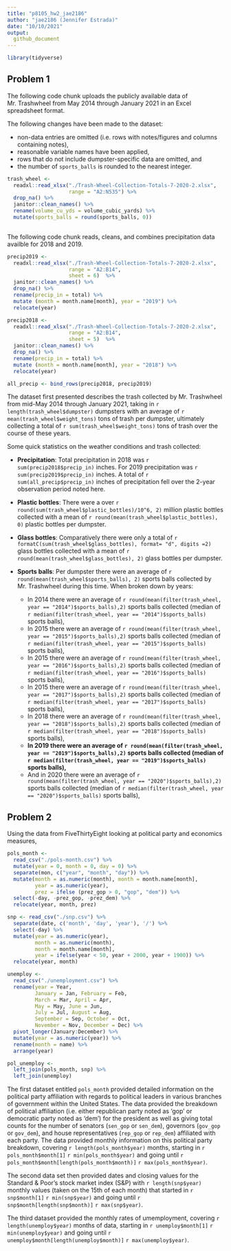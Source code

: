 ```yaml
---
title: "p8105_hw2_jae2186"
author: "jae2186 (Jennifer Estrada)"
date: "10/10/2021"
output:
  github_document
---
```


```r
library(tidyverse)
```

## Problem 1

The following code chunk uploads the publicly available data of Mr. Trashwheel from May 2014 through January 2021 in an Excel spreadsheet format. 

The following changes have been made to the dataset:

* non-data entries are omitted (i.e. rows with notes/figures and columns containing notes),
* reasonable variable names have been applied, 
* rows that do not include dumpster-specific data are omitted, and
* the number of `sports_balls` is rounded to the nearest integer.


```r

trash_wheel <-
  readxl::read_xlsx("./Trash-Wheel-Collection-Totals-7-2020-2.xlsx", 
                    range = "A2:N535") %>% 
  drop_na() %>% 
  janitor::clean_names() %>% 
  rename(volume_cu_yds = volume_cubic_yards) %>% 
  mutate(sports_balls = round(sports_balls, 0)) 
 
```

The following code chunk reads, cleans, and combines precipitation data availble for 2018 and 2019.

```r

precip2019 <-
  readxl::read_xlsx("./Trash-Wheel-Collection-Totals-7-2020-2.xlsx", 
                    range = "A2:B14",
                    sheet = 6)  %>% 
  janitor::clean_names() %>% 
  drop_na() %>% 
  rename(precip_in = total) %>% 
  mutate (month = month.name[month], year = "2019") %>% 
  relocate(year)

precip2018 <-
  readxl::read_xlsx("./Trash-Wheel-Collection-Totals-7-2020-2.xlsx", 
                    range = "A2:B14",
                    sheet = 5)  %>% 
  janitor::clean_names() %>% 
  drop_na() %>% 
  rename(precip_in = total) %>% 
  mutate (month = month.name[month], year = "2018") %>% 
  relocate(year)

all_precip <- bind_rows(precip2018, precip2019)

```

The dataset first presented describes the trash collected by Mr. Trashwheel from mid-May 2014 through January 2021, taking in `r length(trash_wheel$dumpster)` dumpsters with an average of `r mean(trash_wheel$weight_tons)` tons of trash per dumpster, ultimately collecting a  total of `r sum(trash_wheel$weight_tons)` tons of trash over the course of these years.

Some quick statistics on the weather conditions and trash collected:

* <b>Precipitation</b>: Total precipitation in 2018 was `r sum(precip2018$precip_in)` inches. For 2019 precipitation was `r sum(precip2019$precip_in)` inches. A total of `r sum(all_precip$precip_in)` inches of precipitation fell over the 2-year observation period noted here.

* <b>Plastic bottles</b>: There were a over `r round(sum(trash_wheel$plastic_bottles)/10^6, 2)` million plastic bottles collected with a mean of `r round(mean(trash_wheel$plastic_bottles), 0)` plastic bottles per dumpster.

* <b>Glass bottles</b>: Comparatively there were only a total of `r formatC(sum(trash_wheel$glass_bottles), format= "d", digits =2)` glass bottles collected with a mean of `r round(mean(trash_wheel$glass_bottles), 2)` glass bottles per dumpster.

* <b> Sports balls</b>: Per dumpster there were an average of `r round(mean(trash_wheel$sports_balls), 2)` sports balls collected by Mr. Trashwheel during this time. When broken down by years:

  * In 2014 there were an average of `r round(mean(filter(trash_wheel, year == "2014")$sports_balls),2)`  sports balls collected (median of `r median(filter(trash_wheel, year == "2014")$sports_balls)` sports balls),
  * In 2015 there were an average of `r round(mean(filter(trash_wheel, year == "2015")$sports_balls),2)`  sports balls collected (median of `r median(filter(trash_wheel, year == "2015")$sports_balls)` sports balls),
  * In 2015 there were an average of `r round(mean(filter(trash_wheel, year == "2016")$sports_balls),2)`  sports balls collected (median of `r median(filter(trash_wheel, year == "2016")$sports_balls)` sports balls),
  * In 2015 there were an average of `r round(mean(filter(trash_wheel, year == "2017")$sports_balls),2)`  sports balls collected (median of `r median(filter(trash_wheel, year == "2017")$sports_balls)` sports balls),
  * In 2018 there were an average of `r round(mean(filter(trash_wheel, year == "2018")$sports_balls),2)`  sports balls collected (median of `r median(filter(trash_wheel, year == "2018")$sports_balls)` sports balls),
  * <b>In 2019 there were an average of `r round(mean(filter(trash_wheel, year == "2019")$sports_balls),2)`  sports balls collected (median of `r median(filter(trash_wheel, year == "2019")$sports_balls)` sports balls),</b>
  * And in 2020 there were an average of `r round(mean(filter(trash_wheel, year == "2020")$sports_balls),2)`  sports balls collected (median of `r median(filter(trash_wheel, year == "2020")$sports_balls)` sports balls),
  


## Problem 2


Using the data from FiveThirtyEight looking at political party and economics measures, 

```r
pols_month <-
  read_csv("./pols-month.csv") %>% 
  mutate(year = 0, month = 0, day = 0) %>% 
  separate(mon, c("year", "month", "day")) %>% 
  mutate(month = as.numeric(month), month = month.name[month], 
         year = as.numeric(year),
         prez = ifelse (prez_gop > 0, "gop", "dem")) %>% 
  select(-day, -prez_gop, -prez_dem) %>% 
  relocate(year, month, prez)
```


```r

snp <- read_csv("./snp.csv") %>% 
  separate(date, c('month', 'day', 'year'), '/') %>% 
  select(-day) %>% 
  mutate(year = as.numeric(year), 
         month = as.numeric(month),
         month = month.name[month],
         year = ifelse(year < 50, year + 2000, year + 1900)) %>% 
  relocate(year, month)

```


```r
unemploy <-
  read_csv("./unemployment.csv") %>% 
  rename(year = Year, 
         January = Jan, February = Feb, 
         March = Mar, April = Apr,
         May = May, June = Jun, 
         July = Jul, August = Aug, 
         September = Sep, October = Oct, 
         November = Nov, December = Dec) %>% 
  pivot_longer(January:December) %>%
  mutate(year = as.numeric(year)) %>%
  rename(month = name) %>% 
  arrange(year)
```


```r
pol_unemploy <- 
  left_join(pols_month, snp) %>% 
  left_join(unemploy)

```

The first dataset entitled `pols_month` provided detailed information on the political party affiliation with regards to political leaders in various branches of government within the United States. The data provided the breakdown of political affiliation (i.e. either republican party noted as 'gop' or democratic party noted as 'dem') for the president as well as giving total counts for the number of senators (`sen_gop` or `sen_dem`), governors (`gov_gop` or `gov_dem`), and house representatives (`rep_gop` or `rep_dem`) affiliated with each party. The data provided monthly information on this political party breakdown, covering `r length(pols_month$year)` months, starting in `r pols_month$month[1]` `r min(pols_month$year)` and going until `r pols_month$month[length(pols_month$month)]` `r max(pols_month$year)`.

The second data set then provided dates and closing values for the Standard & Poor’s stock market index (S&P) with `r length(snp$year)` monthly values (taken on the 15th of each month) that started in `r snp$month[1]` `r min(snp$year)` and going until `r snp$month[length(snp$month)]` `r max(snp$year)`.

The third dataset provided the monthly rates of umemployment, covering `r length(unemploy$year)` months of data, starting in `r unemploy$month[1]` `r min(unemploy$year)` and going until `r unemploy$month[length(unemploy$month)]` `r max(unemploy$year)`.
